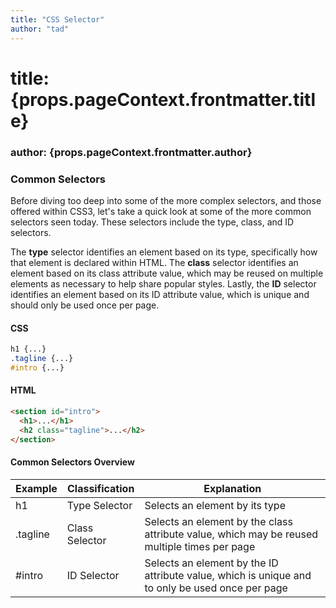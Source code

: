 ```yaml
---
title: "CSS Selector"
author: "tad"
---
```


<h1>title: {props.pageContext.frontmatter.title}</h1>
<h3>author: {props.pageContext.frontmatter.author}</h3>

### Common Selectors

Before diving too deep into some of the more complex selectors, and those offered within CSS3, let's take a quick look at some of the more common selectors seen today. These selectors include the type, class, and ID selectors.

The **type** selector identifies an element based on its type, specifically how that element is declared within HTML. The **class** selector identifies an element based on its class attribute value, which may be reused on multiple elements as necessary to help share popular styles. Lastly, the **ID** selector identifies an element based on its ID attribute value, which is unique and should only be used once per page.

#### CSS
```css
h1 {...}
.tagline {...}
#intro {...}
```

#### HTML
```html
<section id="intro">
  <h1>...</h1>
  <h2 class="tagline">...</h2>
</section>
```

#### Common Selectors Overview
|Example|Classification|Explanation|
|--|--|--|
|h1|Type Selector|Selects an element by its type|
|.tagline|Class Selector|Selects an element by the class attribute value, which may be reused multiple times per page|
|#intro|ID Selector|Selects an element by the ID attribute value, which is unique and to only be used once per page|